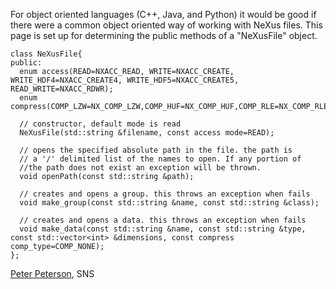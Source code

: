 For object oriented languages (C++, Java, and Python) it would be good if there were a common object oriented way of working with NeXus files. This page is set up for determining the public methods of a "NeXusFile" object.
<pre>
class NeXusFile{
public:
  enum access(READ=NXACC_READ, WRITE=NXACC_CREATE, WRITE_HDF4=NXACC_CREATE4, WRITE_HDF5=NXACC_CREATE5, READ_WRITE=NXACC_RDWR);
  enum compress(COMP_LZW=NX_COMP_LZW,COMP_HUF=NX_COMP_HUF,COMP_RLE=NX_COMP_RLE,COMP_NONE);

  // constructor, default mode is read
  NeXusFile(std::string &filename, const access mode=READ);

  // opens the specified absolute path in the file. the path is 
  // a '/' delimited list of the names to open. If any portion of 
  //the path does not exist an exception will be thrown.
  void openPath(const std::string &path);
  
  // creates and opens a group. this throws an exception when fails
  void make_group(const std::string &name, const std::string &class);

  // creates and opens a data. this throws an exception when fails
  void make_data(const std::string &name, const std::string &type, const std::vector<int> &dimensions, const compress comp_type=COMP_NONE);
};
</pre>

[[User:Pfpeterson|Peter Peterson]], SNS